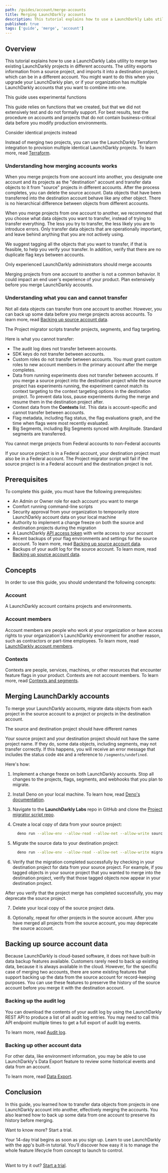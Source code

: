 ```yaml
---
path: /guides/account/merge-accounts
title: Merging LaunchDarkly accounts
description: This tutorial explains how to use a LaunchDarkly Labs utility to merge two existing LaunchDarkly projects in different accounts.
published: true
tags: ['guide', 'merge', 'account']
---
```


## Overview

This tutorial explains how to use a LaunchDarkly Labs utility to merge two existing LaunchDarkly projects in different accounts. The utility exports information from a source project, and imports it into a destination project, which can be in a different account. You might want to do this when you upgrade your LaunchDarkly plan, or if your organization has multiple LaunchDarkly accounts that you want to combine into one.

<Callout intent="alert">
<CalloutTitle>This guide uses experimental functions</CalloutTitle>
<CalloutDescription>

 This guide relies on functions that we created, but that we did not extensively test and do not formally support. For best results, test the procedure on accounts and projects that do not contain business-critical data before you modify production environments.

</CalloutDescription>
</Callout>

<Callout intent="info">
<CalloutTitle>Consider identical projects instead</CalloutTitle>
<CalloutDescription>

 Instead of merging two projects, you can use the LaunchDarkly Terraform integration to provision multiple identical LaunchDarkly projects. To learn more, read [Terraform](/integrations/terraform).

</CalloutDescription>
</Callout>


### Understanding how merging accounts works

When you merge projects from one account into another, you designate one account and its projects as the "destination" account and transfer data objects to it from "source" projects in different accounts. After the process completes, you can delete the source account. Data objects that have been transferred into the destination account behave like any other object. There is no hierarchical difference between objects from different accounts.

When you merge projects from one account to another, we recommend that you choose what data objects you want to transfer, instead of trying to transfer everything. The less you try to transfer, the less likely you are to introduce errors. Only transfer data objects that are operationally important, and leave behind anything that you are not actively using.

We suggest tagging all the objects that you want to transfer, if that is feasible, to help you verify your transfer. In addition, verify that there are no duplicate flag keys between accounts.

<Callout intent = "alert">
<CalloutTitle>Only experienced LaunchDarkly administrators should merge accounts</CalloutTitle>
<CalloutDescription>

 Merging projects from one account to another is not a common behavior. It could impact an end user's experience of your product. Plan extensively before you merge LaunchDarkly accounts.

</CalloutDescription>
</Callout>

### Understanding what you can and cannot transfer

Not all data objects can transfer from one account to another. However, you can back up some data before you merge projects across accounts. To learn more, read [Backing up source account data](#backing-up-source-account-data).

The Project migrator scripts transfer projects, segments, and flag targeting.

Here is what you cannot transfer:

* The audit log does not transfer between accounts.
* SDK keys do not transfer between accounts.
* Custom roles do not transfer between accounts. You must grant custom roles to new account members in the primary account after the merge completes.
* Data from running experiments does not transfer between accounts. If you merge a source project into the destination project while the source project has experiments running, the experiment cannot match its context targeting to the context targeting options in the destination project. To prevent data loss, pause experiments during the merge and resume them in the destination project after.
* Context data from the **Contexts** list. This data is account-specific and cannot transfer between accounts.
* Flag metadata, including flag status, the flag evaluations graph, and the time when flags were most recently evaluated.
* Big Segments, including Big Segments synced with Amplitude. Standard segments are transferred.

<Callout intent="alert" site="federal">
<CalloutTitle>You cannot merge projects from Federal accounts to non-Federal accounts</CalloutTitle>
<CalloutDescription>

If your source project is in a Federal account, your destination project must also be in a Federal account. The Project migrator script will fail if the source project is in a Federal account and the destination project is not.

</CalloutDescription>
</Callout>

## Prerequisites

To complete this guide, you must have the following prerequisites:

* An Admin or Owner role for each account you want to merge
* Comfort running command-line scripts
* Security approval from your organization to temporarily store LaunchDarkly account data on your local machine
* Authority to implement a change freeze on both the source and destination projects during the migration
* A LaunchDarkly [API access token](/home/account-security/api-access-tokens) with write access to your account
* Recent backups of your flag environments and settings for the source account. To learn more, read [Backing up source account data](#backing-up-source-account-data).
* Backups of your audit log for the source account. To learn more, read [Backing up source account data](#backing-up-source-account-data).

## Concepts

In order to use this guide, you should understand the following concepts:

### Account

A LaunchDarkly account contains projects and environments.

### Account members

Account members are people who work at your organization or have access rights to your organization's LaunchDarkly environment for another reason, such as contractors or part-time employees. To learn more, read [LaunchDarkly account members](/home/members/managing).

### Contexts

Contexts are people, services, machines, or other resources that encounter feature flags in your product. Contexts are not account members. To learn more, read [Contexts and segments](/home/contexts).

## Merging LaunchDarkly accounts

To merge your LaunchDarkly accounts, migrate data objects from each project in the source account to a project or projects in the destination account.

<Callout intent="info">
<CalloutTitle>The source and destination project should have different names</CalloutTitle>
<CalloutDescription>

Your source project and your destination project should not have the same project name. If they do, some data objects, including segments, may not transfer correctly. If this happens, you will receive an error message that includes the status code `404` and a reference to `/segments/undefined`.

</CalloutDescription>
</Callout>

Here's how:

1. Implement a change freeze on both LaunchDarkly accounts. Stop all changes to the projects, flags, segments, and webhooks that you plan to migrate.
2. Install Deno on your local machine. To learn how, read [Deno's documentation](https://deno.land/).
3. Navigate to the **LaunchDarkly Labs** repo in GitHub and clone the [Project migrator script repo](https://github.com/launchdarkly-labs/project-migrator-script).
4. Create a local copy of data from your source project:

    <CodeSample>
    <CSTab label="Export from source project">

      ```bash
        deno run --allow-env --allow-read --allow-net --allow-write source.ts -p <SOURCE PROJECT> -k <LD API KEY>
      ```

    </CSTab>
    </CodeSample>

5. Migrate the source data to your destination project:

    <CodeSample>
    <CSTab label="Migrate to destination project">

      ```bash
        deno run --allow-env --allow-read --allow-net --allow-write migrate.ts -p <SOURCE PROJECT> -k <LD API KEY> -d <DESTINATION PROJECT>
      ```

    </CSTab>
    </CodeSample>

6. Verify that the migration completed successfully by checking in your destination project for data from your source project. For example, if you tagged objects in your source project that you wanted to merge into the destination project, verify that those tagged objects now appear in your destination project.

  After you verify that the project merge has completed successfully, you may deprecate the source project.

7. Delete your local copy of the source project data.

8. Optionally, repeat for other projects in the source account. After you have merged all projects from the source account, you may deprecate the source account.

## Backing up source account data

Because LaunchDarkly is cloud-based software, it does not have built-in data backup features available. Customers rarely need to back up existing data, because it is always available in the cloud. However, for the specific case of merging two accounts, there are some existing features that support backing up the data from the source account for record-keeping purposes. You can use these features to preserve the history of the source account before you merge it with the destination account.

### Backing up the audit log

You can download the contents of your audit log by using the LaunchDarkly REST API to produce a list of all audit log entries. You may need to call this API endpoint multiple times to get a full export of audit log events.

To learn more, read [Audit log](https://apidocs.launchdarkly.com/tag/Audit-log).

### Backing up other account data

For other data, like environment information, you may be able to use LaunchDarkly's Data Export feature to review some historical events and data from an account.

To learn more, read [Data Export](/home/data-export).

## Conclusion

In this guide, you learned how to transfer data objects from projects in one LaunchDarkly account into another, effectively merging the accounts. You also learned how to back up some data from one account to preserve its history before merging.

<Callout intent="primary" site="launchDarkly">
<CalloutTitle>Want to know more? Start a trial.</CalloutTitle>
<CalloutDescription>

Your 14-day trial begins as soon as you sign up. Learn to use LaunchDarkly with the app's built-in tutorial. You'll discover how easy it is to manage the whole feature lifecycle from concept to launch to control.<br/><br/>

Want to try it out? [Start a trial](https://launchdarkly.com/start-trial/).

</CalloutDescription>
</Callout>
